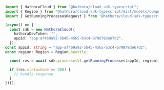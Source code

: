```typescript GetRunningProcesses.ts
import { HathoraCloud } from "@hathora/cloud-sdk-typescript";
import { Region } from "@hathora/cloud-sdk-typescript/dist/models/components";
import { GetRunningProcessesRequest } from "@hathora/cloud-sdk-typescript/dist/models/operations";

(async() => {
  const sdk = new HathoraCloud({
    hathoraDevToken: "",
    appId: "app-af469a92-5b45-4565-b3c4-b79878de67d2",
  });
const appId: string = "app-af469a92-5b45-4565-b3c4-b79878de67d2";
const region: Region = Region.Seattle;

  const res = await sdk.processesV1.getRunningProcesses(appId, region);

  if (res.statusCode == 200) {
    // handle response
  }
})();
```
